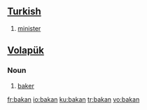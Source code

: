 ==[[Turkish]]==
{{infl|tr|noun}}
# [[minister]]

==[[Volapük]]==
===Noun===
{{infl|vo|noun}}
# [[baker]]

[[fr:bakan]]
[[io:bakan]]
[[ku:bakan]]
[[tr:bakan]]
[[vo:bakan]]